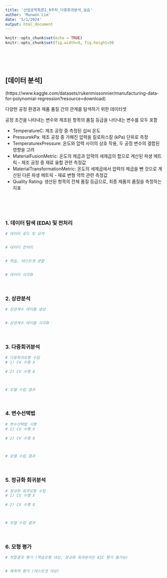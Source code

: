 ---
title: '산업공학특론I_9주차_다중회귀분석_실습'
author: 'Munwon Lim'
date: '5/1/2024'
output: html_document
---

```{r setup, include=FALSE}
knitr::opts_chunk$set(echo = TRUE)
knitr::opts_chunk$set(fig.width=9, fig.height=9)
```

<br>
<br>
<br>



## [데이터 분석]

(https://www.kaggle.com/datasets/rukenmissonnier/manufacturing-data-for-polynomial-regression?resource=download)

다양한 공정 환경과 제품 품질 간의 관계를 탐색하기 위한 데이터셋

공정 조건을 나타내는 변수와 제조된 항목의 품질 등급을 나타내는 변수를 모두 포함

* TemperatureC: 제조 공정 중 측정된 섭씨 온도
* PressurekPa: 제조 공정 중 가해진 압력을 킬로파스칼 (kPa) 단위로 측정
* TemperaturexPressure: 온도와 압력 사이의 상호 작용, 두 공정 변수의 결합된 영향을 고려
* MaterialFusionMetric: 온도의 제곱과 압력의 세제곱의 합으로 계산된 파생 메트릭 - 제조 공정 중 재료 융합 관련 측정값
* MaterialTransformationMetric: 온도의 세제곱에서 압력의 제곱을 뺀 것으로 계산된 다른 파생 메트릭 - 재료 변형 역학 관련 측정값
* Quality Rating: 생산된 항목의 전체 품질 등급으로, 최종 제품의 품질을 측정하는 지표

<br>
<br>
<br>

### 1. 데이터 탐색 (EDA) 및 전처리
```{r eda}

# 데이터 로드 및 요약


# 데이터 전처리


# 학습, 테스트셋 분할


# 데이터 시각화


```

<br>

### 2. 상관분석
```{r correlation}

# 상관계수 테이블 생성


# 상관계수 테이블 시각화


```

<br>

### 3. 다중회귀분석

```{r regression}

# 다중회귀모형 수립
# 1) CV 수행 X

# 2) CV 수행 O



# 모델 수립 결과

```


<br>

### 4. 변수선택법

```{r variableselection}

# 변수선택법 시행
# 1) CV 수행 X

# 2) CV 수행 O



# 모델 수립 결과

```


<br>

### 5. 정규화 회귀분석

```{r regularization}

# 정규화 회귀모형 수립
# 1) CV 수행 X

# 2) CV 수행 O



# 모델 수립 결과

```

<br>

### 6. 모형 평가 

```{r evaluation}

# 적합결과 평가 (학습모형 대상, 정규화 회귀분석은 AIC 평가 불가능)


# 예측력 평가 (테스트셋 대상)


```
